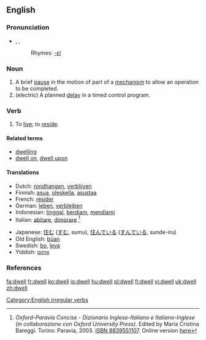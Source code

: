 ==English==

===Pronunciation===
*{{AHD|dwĕl}}, {{IPA|/dwel/}}, {{SAMPA|/dwel/}}
*:Rhymes: [[Rhymes:English:-ɛl|-ɛl]]

===Noun===
{{en-noun}}
# A brief [[pause]] in the motion of part of a [[mechanism]] to allow an operation to be completed.
#(electric) A planned [[delay]] in a timed control program.

===Verb===
{{en-verb|dwells|dwelling|'''[[dwelt]]''' ''or'' '''[[dwelled]]'''}}

# {{cattag|intransitive|formal|literary}} To [[live]]; to [[reside]].

====Related terms====
*[[dwelling]]
*[[dwell on]], [[dwell upon]]

====Translations====
{{top}}
*Dutch: [[rondhangen]], [[verblijven]]
*Finnish: [[asua]], [[oleskella]], [[asustaa]]
*French: [[résider]]
*German: [[leben]], [[verbleiben]]
*Indonesian: [[tinggal]], [[diam|berdiam]], [[diam|mendiami]]
*Italian: [[abitare]], [[dimorare]] <ref>''Oxford-Paravia Concise - Dizionario Inglese-Italiano e Italiano-Inglese (in collaborazione con Oxford University Press)''. Edited by Maria Cristina Bareggi. Torino: Paravia, 2003. [[W:Wikipedia:book sources| ISBN 8839551107]]. Online version [http://www.oxfordparavia.it/ here]</ref>
{{mid}}
*Japanese: [[住む]] ([[すむ]], sumu), [[住んでいる]] ([[すんでいる]], sunde-iru)
*Old English: [[buan|būan]]
*Swedish: [[bo]], [[leva]]
*Yiddish: [[וווינען]]
{{bottom}}

===References===
<references/>
{{R:Century 1911}}
{{R:Webster 1913}}

[[Category:English irregular verbs]]

[[fa:dwell]]
[[fr:dwell]]
[[ko:dwell]]
[[io:dwell]]
[[hu:dwell]]
[[pl:dwell]]
[[fi:dwell]]
[[vi:dwell]]
[[uk:dwell]]
[[zh:dwell]]